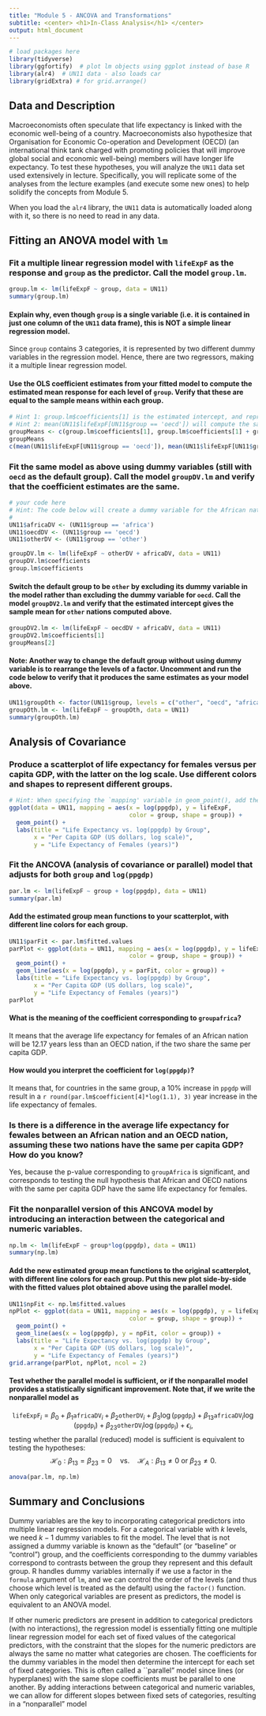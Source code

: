 ```yaml
---
title: "Module 5 - ANCOVA and Transformations"
subtitle: <center> <h1>In-Class Analysis</h1> </center>
output: html_document
---
```


<style type="text/css">
h1.title {
  font-size: 40px;
  text-align: center;
}
</style>

```r
# load packages here
library(tidyverse)
library(ggfortify)  # plot lm objects using ggplot instead of base R
library(alr4)  # UN11 data - also loads car
library(gridExtra) # for grid.arrange()
```

## Data and Description

Macroeconomists often speculate that life expectancy is linked with the economic well-being of a country. Macroeconomists also hypothesize that Organisation for Economic Co-operation and Development (OECD) (an international think tank charged with promoting policies that will improve global social and economic well-being) members will have longer life expectancy. To test these hypotheses, you will analyze the `UN11` data set used extensively in lecture.  Specifically, you will replicate some of the analyses from the lecture examples (and execute some new ones)  to help solidify the concepts from Module 5.  

When you load the `alr4` library, the `UN11` data is automatically loaded along with it, so there is no need to read in any data.

## Fitting an ANOVA model with `lm`

### Fit a multiple linear regression model with `lifeExpF` as the response and `group` as the predictor.  Call the model `group.lm`.

```r
group.lm <- lm(lifeExpF ~ group, data = UN11)
summary(group.lm)
```

#### Explain why, even though `group` is a single variable (i.e. it is contained in just one column of the `UN11` data frame), this is NOT a simple linear regression model.

Since `group` contains 3 categories, it is represented by two different dummy variables in the regression model.  Hence, there are two regressors, making it a multiple linear regression model.

#### Use the OLS coefficient estimates from your fitted model to compute the estimated mean response for each level of `group`.  Verify that these are equal to the sample means within each group.


```r
# Hint 1: group.lm$coefficients[1] is the estimated intercept, and represents the estimated mean response for the default (oecd) group
# Hint 2: mean(UN11$lifeExpF[UN11$group == 'oecd']) will compute the sample mean of lifeExpF within the oecd group
groupMeans <- c(group.lm$coefficients[1], group.lm$coefficients[1] + group.lm$coefficients[2], group.lm$coefficients[1] + group.lm$coefficients[3])
groupMeans
c(mean(UN11$lifeExpF[UN11$group == 'oecd']), mean(UN11$lifeExpF[UN11$group == 'other']), mean(UN11$lifeExpF[UN11$group == 'africa']))
```

### Fit the same model as above using dummy variables (still with `oecd` as the default group).  Call the model `groupDV.lm` and verify that the coefficient estimates are the same.

```r
# your code here
# Hint: The code below will create a dummy variable for the African nations 
# 
UN11$africaDV <- (UN11$group == 'africa')
UN11$oecdDV <- (UN11$group == 'oecd')
UN11$otherDV <- (UN11$group == 'other')

groupDV.lm <- lm(lifeExpF ~ otherDV + africaDV, data = UN11)
groupDV.lm$coefficients
group.lm$coefficients
```

#### Switch the default group to be `other` by excluding its dummy variable in the model rather than excluding the dummy variable for `oecd`.  Call the model `groupDV2.lm` and verify that the estimated intercept gives the sample mean for `other` nations computed above.

```r
groupDV2.lm <- lm(lifeExpF ~ oecdDV + africaDV, data = UN11)
groupDV2.lm$coefficients[1]
groupMeans[2]
```

#### Note: Another way to change the default group without using dummy variable is to rearrange the levels of a factor.  Uncomment and run the code below to verify that it produces the same estimates as your model above.

```r
UN11$groupOth <- factor(UN11$group, levels = c("other", "oecd", "africa"))
groupOth.lm <- lm(lifeExpF ~ groupOth, data = UN11)
summary(groupOth.lm)
```


## Analysis of Covariance

### Produce a scatterplot of life expectancy for females versus per capita GDP, with the latter on the log scale.  Use different colors and shapes to represent different groups.

```r
# Hint: When specifying the `mapping' variable in geom_point(), add the arguments `shape = group' and `color = group' within the aes() function
ggplot(data = UN11, mapping = aes(x = log(ppgdp), y = lifeExpF, 
                                  color = group, shape = group)) +
  geom_point() +
  labs(title = "Life Expectancy vs. log(ppgdp) by Group",
       x = "Per Capita GDP (US dollars, log scale)", 
       y = "Life Expectancy of Females (years)")
```

### Fit the ANCOVA (analysis of covariance or parallel) model that adjusts for both `group` and `log(ppgdp)`

```r
par.lm <- lm(lifeExpF ~ group + log(ppgdp), data = UN11)
summary(par.lm)
```

#### Add the estimated group mean functions to your scatterplot, with different line colors for each group.

```r
UN11$parFit <- par.lm$fitted.values
parPlot <- ggplot(data = UN11, mapping = aes(x = log(ppgdp), y = lifeExpF, 
                                  color = group, shape = group)) +
  geom_point() +
  geom_line(aes(x = log(ppgdp), y = parFit, color = group)) +
  labs(title = "Life Expectancy vs. log(ppgdp) by Group",
       x = "Per Capita GDP (US dollars, log scale)", 
       y = "Life Expectancy of Females (years)")
parPlot
```

#### What is the meaning of the coefficient corresponding to `groupafrica`?

It means that the average life expectancy for females of an African nation will be 12.17 years less than an OECD nation, if the two share the same per capita GDP.

#### How would you interpret the coefficient for `log(ppgdp)`?

It means that, for countries in the same group, a 10% increase in `ppgdp` will result in a `r round(par.lm$coefficient[4]*log(1.1), 3)` year increase in the life expectancy of females.

### Is there is a difference in the average life expectancy for fewales between an African nation and an OECD nation, assuming these two nations have the same per capita GDP?  How do you know?

Yes, because the p-value corresponding to `groupAfrica` is significant, and corresponds to testing the null hypothesis that African and OECD nations with the same per capita GDP have the same life expectancy for females.

### Fit the nonparallel version of this ANCOVA model by introducing an interaction between the categorical and numeric variables.

```r
np.lm <- lm(lifeExpF ~ group*log(ppgdp), data = UN11)
summary(np.lm)
```

#### Add the new estimated group mean functions to the original scatterplot, with different line colors for each group.  Put this new plot side-by-side with the fitted values plot obtained above using the parallel model.

```r
UN11$npFit <- np.lm$fitted.values
npPlot <- ggplot(data = UN11, mapping = aes(x = log(ppgdp), y = lifeExpF, 
                                  color = group, shape = group)) +
  geom_point() +
  geom_line(aes(x = log(ppgdp), y = npFit, color = group)) +
  labs(title = "Life Expectancy vs. log(ppgdp) by Group",
       x = "Per Capita GDP (US dollars, log scale)", 
       y = "Life Expectancy of Females (years)")
grid.arrange(parPlot, npPlot, ncol = 2)
```

#### Test whether the parallel model is sufficient, or if the nonparallel model provides a statistically significant improvement.  Note that, if we write the nonparallel model as
$$
\texttt{lifeExpF}_i = \beta_0 + \beta_1\texttt{africaDV}_i + \beta_2\texttt{otherDV}_i + \beta_3\log(\texttt{ppgdp}_i) + \beta_{13}\texttt{africaDV}_i\log(\texttt{ppgdp}_i) + \beta_{23}\texttt{otherDV}_i\log(\texttt{ppgdp}_i) + \epsilon_i,
$$
testing whether the parallal (reduced) model is sufficient is equivalent to testing the hypotheses:
$$
\mathcal{H}_0: \beta_{13} = \beta_{23} = 0 \quad \text{vs.} \quad \mathcal{H}_A: \beta_{13} \neq 0 \text{ or } \beta_{23} \neq 0.
$$

```r
anova(par.lm, np.lm)
```

## Summary and Conclusions

Dummy variables are the key to incorporating categorical predictors into multiple linear regression models.  For a categorical variable with $k$ levels, we need $k-1$ dummy variables to fit the model.  The level that is not assigned a dummy variable is known as the "default" (or "baseline" or "control") group, and the coefficients corresponding to the dummy variables correspond to contrasts between the group they represent and this default group.  R handles dummy variables internally if we use a factor in the `formula` argument of `lm`, and we can control the order of the levels (and thus choose which level is treated as the default) using the `factor()` function.  When only categorical variables are present as predictors, the model is equivalent to an ANOVA model.

If other numeric predictors are present in addition to categorical predictors (with no interactions), the regression model is essentially fitting one multiple linear regression model for each set of fixed values of the categorical predictors, with the constraint that the slopes for the numeric predictors are always the same no matter what categories are chosen.   The coefficients for the dummy variables in the model then determine the intercept for each set of fixed categories.  This is often called a ``parallel" model since lines (or hyperplanes) with the same slope coefficients must be parallel to one another. By adding interactions between categorical and numeric variables, we can allow for different slopes between fixed sets of categories, resulting in a "nonparallel" model
